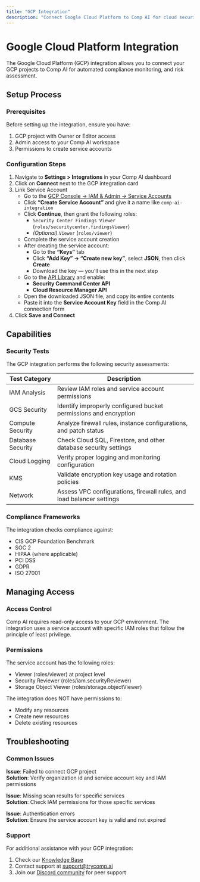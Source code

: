 ```yaml
---
title: "GCP Integration"
description: "Connect Google Cloud Platform to Comp AI for cloud security testing"
---
```


# Google Cloud Platform Integration

The Google Cloud Platform (GCP) integration allows you to connect your GCP projects to Comp AI for automated compliance monitoring, and risk assessment.

## Setup Process

### Prerequisites

Before setting up the integration, ensure you have:

1. GCP project with Owner or Editor access
2. Admin access to your Comp AI workspace
3. Permissions to create service accounts

### Configuration Steps

1. Navigate to **Settings > Integrations** in your Comp AI dashboard
2. Click on **Connect** next to the GCP integration card
3. Link Service Account
   - Go to the [GCP Console → IAM & Admin → Service Accounts](https://console.cloud.google.com/iam-admin/serviceaccounts)
   - Click **“Create Service Account”** and give it a name like `comp-ai-integration`
   - Click **Continue**, then grant the following roles:
     - `Security Center Findings Viewer` (`roles/securitycenter.findingsViewer`)
     - _(Optional)_ `Viewer` (`roles/viewer`)
   - Complete the service account creation
   - After creating the service account:
     - Go to the **“Keys”** tab
     - Click **“Add Key” → “Create new key”**, select **JSON**, then click **Create**
     - Download the key — you’ll use this in the next step
   - Go to the [API Library](https://console.cloud.google.com/apis/library) and enable:
     - **Security Command Center API**
     - **Cloud Resource Manager API**
   - Open the downloaded JSON file, and copy its entire contents
   - Paste it into the **Service Account Key** field in the Comp AI connection form
4. Click **Save and Connect**

## Capabilities

### Security Tests

The GCP integration performs the following security assessments:

| Test Category     | Description                                                           |
| ----------------- | --------------------------------------------------------------------- |
| IAM Analysis      | Review IAM roles and service account permissions                      |
| GCS Security      | Identify improperly configured bucket permissions and encryption      |
| Compute Security  | Analyze firewall rules, instance configurations, and patch status     |
| Database Security | Check Cloud SQL, Firestore, and other database security settings      |
| Cloud Logging     | Verify proper logging and monitoring configuration                    |
| KMS               | Validate encryption key usage and rotation policies                   |
| Network           | Assess VPC configurations, firewall rules, and load balancer settings |

### Compliance Frameworks

The integration checks compliance against:

- CIS GCP Foundation Benchmark
- SOC 2
- HIPAA (where applicable)
- PCI DSS
- GDPR
- ISO 27001

## Managing Access

### Access Control

Comp AI requires read-only access to your GCP environment. The integration uses a service account with specific IAM roles that follow the principle of least privilege.

### Permissions

The service account has the following roles:

- Viewer (roles/viewer) at project level
- Security Reviewer (roles/iam.securityReviewer)
- Storage Object Viewer (roles/storage.objectViewer)

The integration does NOT have permissions to:

- Modify any resources
- Create new resources
- Delete existing resources

## Troubleshooting

### Common Issues

**Issue**: Failed to connect GCP project  
**Solution**: Verify organization id and service account key and IAM permissions

**Issue**: Missing scan results for specific services  
**Solution**: Check IAM permissions for those specific services

**Issue**: Authentication errors  
**Solution**: Ensure the service account key is valid and not expired

### Support

For additional assistance with your GCP integration:

1. Check our [Knowledge Base](https://help.trycomp.ai/gcp-integration)
2. Contact support at [support@trycomp.ai](mailto:support@trycomp.ai)
3. Join our [Discord community](https://discord.gg/compai) for peer support
